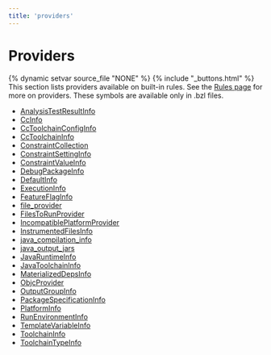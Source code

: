 ```yaml
---
title: 'providers'
---
```


# Providers

{% dynamic setvar source_file "NONE" %}
{% include "\_buttons.html" %}
This section lists providers available on built-in rules. See the [Rules page](https://bazel.build/extending/rules#providers) for more on providers. These symbols are available only in .bzl files.

- [AnalysisTestResultInfo](/rules/lib/providers/AnalysisTestResultInfo)
- [CcInfo](/rules/lib/providers/CcInfo)
- [CcToolchainConfigInfo](/rules/lib/providers/CcToolchainConfigInfo)
- [CcToolchainInfo](/rules/lib/providers/CcToolchainInfo)
- [ConstraintCollection](/rules/lib/providers/ConstraintCollection)
- [ConstraintSettingInfo](/rules/lib/providers/ConstraintSettingInfo)
- [ConstraintValueInfo](/rules/lib/providers/ConstraintValueInfo)
- [DebugPackageInfo](/rules/lib/providers/DebugPackageInfo)
- [DefaultInfo](/rules/lib/providers/DefaultInfo)
- [ExecutionInfo](/rules/lib/providers/ExecutionInfo)
- [FeatureFlagInfo](/rules/lib/providers/FeatureFlagInfo)
- [file_provider](/rules/lib/providers/file_provider)
- [FilesToRunProvider](/rules/lib/providers/FilesToRunProvider)
- [IncompatiblePlatformProvider](/rules/lib/providers/IncompatiblePlatformProvider)
- [InstrumentedFilesInfo](/rules/lib/providers/InstrumentedFilesInfo)
- [java_compilation_info](/rules/lib/providers/java_compilation_info)
- [java_output_jars](/rules/lib/providers/java_output_jars)
- [JavaRuntimeInfo](/rules/lib/providers/JavaRuntimeInfo)
- [JavaToolchainInfo](/rules/lib/providers/JavaToolchainInfo)
- [MaterializedDepsInfo](/rules/lib/providers/MaterializedDepsInfo)
- [ObjcProvider](/rules/lib/providers/ObjcProvider)
- [OutputGroupInfo](/rules/lib/providers/OutputGroupInfo)
- [PackageSpecificationInfo](/rules/lib/providers/PackageSpecificationInfo)
- [PlatformInfo](/rules/lib/providers/PlatformInfo)
- [RunEnvironmentInfo](/rules/lib/providers/RunEnvironmentInfo)
- [TemplateVariableInfo](/rules/lib/providers/TemplateVariableInfo)
- [ToolchainInfo](/rules/lib/providers/ToolchainInfo)
- [ToolchainTypeInfo](/rules/lib/providers/ToolchainTypeInfo)
